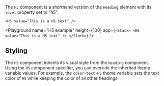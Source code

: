The `H5` component is a shorthand version of the `Heading` element with its `level` property set to "h5".

```ueml copy
<H5 value="This is a H5 text" />
```

<Playground
  name="H5 example"
  height={100}
  app={`
  <Stack>
    <H5 value="This is a H5 text" />
  </Stack>
  `}
/>

## Styling

The `H5` component inherits its visual style from the `Heading` component.
Using the `H5` component specifier, you can override the inherited theme variable values.
For example, the `color-text-H5` theme variable sets the text color of `H5` while keeping the color of all other headings.

